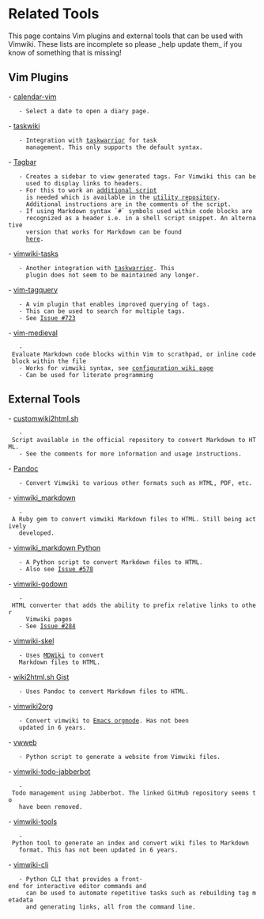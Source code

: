= Related Tools =

This page contains Vim plugins and external tools that can be used with Vimwiki.
These lists are incomplete so please _help update them_ if you know of something
that is missing!

== Vim Plugins ==

- [[https://github.com/mattn/calendar-vim|calendar-vim]]
    - Select a date to open a diary page.
- [[https://github.com/tbabej/taskwiki|taskwiki]]
    - Integration with [[https://taskwarrior.org/|taskwarrior]] for task
      management. This only supports the default syntax.
- [[https://github.com/majutsushi/tagbar|Tagbar]]
    - Creates a sidebar to view generated tags. For Vimwiki this can be
      used to display links to headers.
    - For this to work an [[https://raw.githubusercontent.com/vimwiki/utils/master/vwtags.py|additional script]]
      is needed which is available in the [[https://github.com/vimwiki/utils|utility repository]].
      Additional instructions are in the comments of the script.
    - If using Markdown syntax `#` symbols used within code blocks are
      recognized as a header i.e. in a shell script snippet. An alternative
      version that works for Markdown can be found
      [[https://raw.githubusercontent.com/jszakmeister/markdown2ctags/master/markdown2ctags.py|here]].
- [[https://github.com/teranex/vimwiki-tasks|vimwiki-tasks]]
    - Another integration with [[https://taskwarrior.org/|taskwarrior]]. This
      plugin does not seem to be maintained any longer.
- [[https://github.com/matt-snider/vim-tagquery|vim-tagquery]]
    - A vim plugin that enables improved querying of tags.
    - This can be used to search for multiple tags.
    - See [[https://github.com/vimwiki/vimwiki/issues/723|Issue #723]]
- [[https://github.com/gpanders/vim-medieval|vim-medieval]]
    - Evaluate Markdown code blocks within Vim to scrathpad, or inline code block within the file
    - Works for vimwiki syntax, see [[https://github.com/gpanders/vim-medieval/wiki|configuration wiki page]]
    - Can be used for literate programming

== External Tools ==

- [[https://github.com/vimwiki/vimwiki/blob/master/autoload/vimwiki/customwiki2html.sh|customwiki2html.sh]]
    - Script available in the official repository to convert Markdown to HTML.
    - See the comments for more information and usage instructions.
- [[https://pandoc.org/MANUAL.html|Pandoc]]
    - Convert Vimwiki to various other formats such as HTML, PDF, etc.
- [[https://github.com/patrickdavey/vimwiki_markdown|vimwiki_markdown]]
    - A Ruby gem to convert vimwiki Markdown files to HTML. Still being actively
    developed.
- [[https://github.com/WnP/vimwiki_markdown|vimwiki_markdown Python]]
    - A Python script to convert Markdown files to HTML.
    - Also see [[https://github.com/vimwiki/vimwiki/issues/578|Issue #578]]
- [[https://github.com/maqiv/vimwiki-godown#todo|vimwiki-godown]]
    - HTML converter that adds the ability to prefix relative links to other
      Vimwiki pages
    - See [[https://github.com/vimwiki/vimwiki/issues/284|Issue #284]]
- [[https://github.com/sstallion/vimwiki-skel|vimwiki-skel]]
    - Uses [[https://dynalon.github.io/mdwiki/#!index.md|MDWiki]] to convert
    Markdown files to HTML.
- [[https://gist.github.com/maikeldotuk/54a91c21ed9623705fdce7bab2989742|wiki2html.sh Gist]]
    - Uses Pandoc to convert Markdown files to HTML.
- [[https://github.com/fasheng/vimwiki2org|vimwiki2org]]
    - Convert vimwiki to [[https://orgmode.org/|Emacs orgmode]]. Has not been
    updated in 6 years.
- [[https://github.com/ycpei/vwweb|vwweb]]
    - Python script to generate a website from Vimwiki files.
- [[https://box.matto.nl/vimwikijabberbot.html|vimwiki-todo-jabberbot]]
    - Todo management using Jabberbot. The linked GitHub repository seems to
    have been removed.
- [[https://github.com/zweifisch/vimwiki-tools|vimwiki-tools]]
    - Python tool to generate an index and convert wiki files to Markdown
    format. This has not been updated in 6 years.
- [[https://github.com/sstallion/vimwiki-cli|vimwiki-cli]]
    - Python CLI that provides a front-end for interactive editor commands and
      can be used to automate repetitive tasks such as rebuilding tag metadata
      and generating links, all from the command line.
